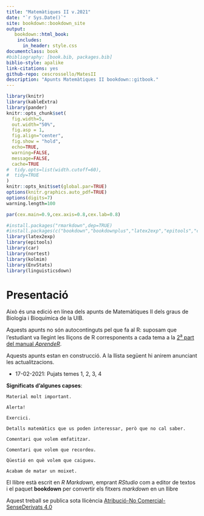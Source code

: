 ```yaml
--- 
title: "Matemàtiques II v.2021"
date: "`r Sys.Date()`"
site: bookdown::bookdown_site
output: 
   bookdown::html_book:
    includes:
      in_header: style.css
documentclass: book
#bibliography: [book.bib, packages.bib]
biblio-style: apalike
link-citations: yes
github-repo: cescrossello/MatesII
description: "Apunts Matemàtiques II bookdown::gitbook."
---
```


```r
library(knitr)
library(kableExtra)
library(pander)
knitr::opts_chunk$set(
  fig.width=5, 
  out.width="50%",
  fig.asp = 1,
  fig.align="center", 
  fig.show = "hold",
  echo=TRUE, 
  warning=FALSE, 
  message=FALSE,
  cache=TRUE
#  tidy.opts=list(width.cutoff=60),
#  tidy=TRUE
)
knitr::opts_knit$set(global.par=TRUE)
options(knitr.graphics.auto_pdf=TRUE)
options(digits=7)
warning.length=100
```

```r
par(cex.main=0.9,cex.axis=0.8,cex.lab=0.8)
```



```r
#install.packages("rmarkdown",dep=TRUE)
#install.packages(c("bookdown","bookdownplus","latex2exp","epitools","car","nortest","kolmim","EnvStats","linguisticsdown"),dep=TRUE)
library(latex2exp)
library(epitools)
library(car)
library(nortest)
library(kolmim)
library(EnvStats)
library(linguisticsdown)
```

\renewcommand\chaptername{Tema}
\renewcommand{\leq}{\leqslant}
\renewcommand{\geq}{\geqslant}

# Presentació {-}

Això és una edició en línea dels apunts de Matemàtiques II dels graus de Biologia i Bioquímica de la UIB. 

Aquests apunts no són autocontinguts pel que fa al R: suposam que l'estudiant va llegint les lliçons de R corresponents a cada tema a la [2^a^ part del manual  *AprendeR*](https://aprender-uib.github.io/AprendeR2/).

Aquests apunts estan en construcció. A la llista següent hi anirem anunciant les actualitzacions.

* 17-02-2021: Pujats temes 1, 2, 3, 4 

**Significats d'algunes capses**:

```block2
Material molt important.
```
```block2
Alerta!
```
```block2
Exercici.
```
```block2
Detalls matemàtics que us poden interessar, però que no cal saber.
```
```block2
Comentari que volem emfatitzar.
```
```block2
Comentari que volem que recordeu.
```
```block2
Qüestió en què volem que caigueu.
```
```block2
Acabam de matar un moixet.
```



El llibre està escrit en *R Markdown*, emprant *RStudio* com a editor de textos i el paquet **bookdown** per convertir els fitxers *markdown* en un llibre 

Aquest treball se publica sota llicència [Atribució-No Comercial-SenseDerivats 4.0](https://creativecommons.org/licenses/by-nc-nd/4.0/)


